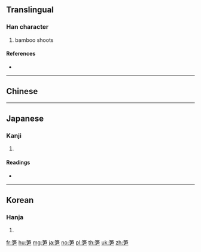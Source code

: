 {{character info/new}}
{{also|筍}}
==Translingual==

===Han character===
{{Han char|rn=118|rad=竹|as=04|sn=10|four=|canj=HSK}}

# bamboo shoots

====References====
* {{Han ref|kx=0878.210|dkj=25873|dj=1306.320|hdz=52952.110|uh=7B0B|ud=31499}}

----

==Chinese==
{{zh-see|筍}}

----

==Japanese==

===Kanji===
{{ja-kanji|grade=|rs=竹04}}

# {{defn|lang=ja|sort=竹04}}

====Readings====
* {{ja-readings|on=[[じゅん]] (jun), [[しゅん]] (shun)|kun=[[たけのこ]] (takenoko)|nanori=}}

----

==Korean==

===Hanja===
{{ko-hanja|hangeul=순|eumhun=|rv=sun|mr=sun|y=swun}}

# {{defn|lang=ko|sort=竹04}}

[[fr:笋]]
[[hu:笋]]
[[mg:笋]]
[[ja:笋]]
[[no:笋]]
[[pl:笋]]
[[th:笋]]
[[uk:笋]]
[[zh:笋]]